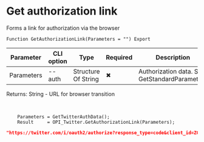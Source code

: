 ﻿---
sidebar_position: 1
---


# Get authorization link
 Forms a link for authorization via the browser



`Function GetAuthorizationLink(Parameters = "") Export`

  | Parameter | CLI option | Type | Required | Description |
  |-|-|-|-|-|
  | Parameters | --auth | Structure Of String | &#x2716; | Authorization data. See GetStandardParameters |

  
  Returns:  String - URL for browser transition

<br/>




```bsl title="1C:Enterprise/OneScript code example"
    Parameters = GetTwitterAuthData();
    Result     = OPI_Twitter.GetAuthorizationLink(Parameters);
```
 



```json title="Result"
"https://twitter.com/i/oauth2/authorize?response_type=code&client_id=ZG1vSmxlVTJXYi05M2c0ek9iV246MTpjaQ&redirect_uri=https://api.athenaeum.digital/opi/hs/twitter&scope=tweet.read%20tweet.write%20tweet.moderate.write%20users.read%20follows.read%20follows.write%20offline.access%20space.read%20mute.read%20mute.write%20like.read%20like.write%20list.read%20list.write%20block.read%20block.write%20bookmark.read%20bookmark.write&state=state&code_challenge=challenge&code_challenge_method=plain"
```
